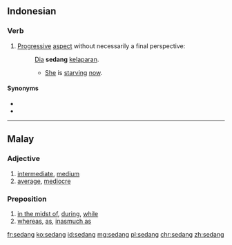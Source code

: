 ==Indonesian==

===Verb===
{{head|id|verb}}

# [[Progressive]] [[aspect]] without necessarily a final perspective:
#: [[dia|Dia]] '''sedang''' [[lapar|kelaparan]].
#:* [[she|She]] is [[starve|starving]] [[now]].

====Synonyms====
* {{l|id|pada}}
* {{l|id|lagi}}

----

==Malay==

===Adjective===
{{ms-adj}}

# [[intermediate]], [[medium]]
# [[average]], [[mediocre]]

===Preposition===
{{head|ms|preposition}}

# [[in the midst of]], [[during]], [[while]]
# [[whereas]], [[as]], [[inasmuch as]]

[[fr:sedang]]
[[ko:sedang]]
[[id:sedang]]
[[mg:sedang]]
[[pl:sedang]]
[[chr:sedang]]
[[zh:sedang]]